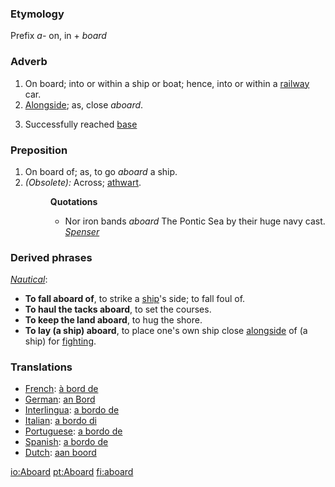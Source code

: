 ===Etymology===
Prefix ''a-'' on, in + ''board''
===Adverb===
#On board; into or within a ship or boat; hence, into or within a [[railway]] car.
#[[Alongside]]; as, close ''aboard''.
#{{baseball}} Successfully reached [[base]]

===Preposition===
#On board of; as, to go ''aboard'' a ship.
#''(Obsolete):'' Across; [[athwart]]. 
#:'''Quotations'''
#:*Nor iron bands ''aboard'' The Pontic Sea by their huge navy cast. ''[[Spenser]]''
===Derived phrases===
''[[Nautical]]'':
*'''To fall aboard of''', to strike a [[ship]]'s side; to fall foul of.
*'''To haul the tacks aboard''', to set the courses.
*'''To keep the land aboard''', to hug the shore.
*'''To lay (a ship) aboard''', to place one's own ship close [[alongside]] of (a ship) for [[fighting]].

===Translations===
*[[French]]: [[à bord de]]
*[[German]]: [[an Bord]]
*[[Interlingua]]: [[a bordo de]]
*[[Italian]]: [[a bordo di]]
*[[Portuguese]]: [[a bordo de]]
*[[Spanish]]: [[a bordo de]]
*[[Dutch]]: [[aan boord]]

[[io:Aboard]]
[[pt:Aboard]]
[[fi:aboard]]